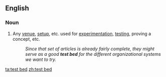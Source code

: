 {{also|testbed}}
==English==

===Noun===
{{en-noun}}
# {{lb|en|idiomatic}} Any [[venue]], [[setup]], etc. used for [[experimentation]], [[testing]], proving a concept, etc.
#: ''Since that set of articles is already fairly complete, they might serve as a good '''test bed''' for the different organizational systems we want to try.''

[[ta:test bed]]
[[zh:test bed]]